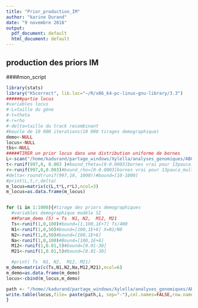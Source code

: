 ```yaml
---
title: "Prior_production_IM"
author: "karine Durand"
date: "9 novembre 2018"
output:
  pdf_document: default
  html_document: default
---
```


## production des priors IM

####mon_script
```r
library(stats)
library("KScorrect", lib.loc="~/R/x86_64-pc-linux-gnu-library/3.3")
######partie locus 
#variables locus
#-L=taille du gène
#-t=theta
#-r=rho
#-delta=taille du track recombinant
#boucle de 10 000 iterations(10 000 tirages demographique)
demo<-NULL
locus<-NULL
tbs<-NULL
#####TIRER un prior locus dans une distribution uniforme de bornes 
L<-scan("/home/kadurand/partage_windows/Xylella/analyses_genomiques/ABC/msms/lenght")#bound_taille du gene[100-2500]
t<-runif(997,0, 0.003 )#bound_theta=[0-0.0003]bornes vrai pour 13pauca_multiplex augmenter la borne sup à 0.001]
r<-runif(997,0,0.003)#bound_rho=[0-0.0003]bornes vrai pour 13pauca_multiplex augmenter la borne sup à 0.001]
#delta<-round(runif(997,10, 1000))#bound=[10-1000]
#print(L,t,r,delta)
m_locus=matrix(c(L,t*L,r*L),ncol=3)
m_locus=as.data.frame(m_locus)


for (i in 1:1000){#tirage des priors demographiques
  #variables demographique modéle SI
  ##Param_demo (5) = Ts  N1, N2,  M12, M21
  Ts<-runif(1,0,100)#bound=[1,100,1E+7] Ts/4N0
  N1<-runif(1,0,50)#bound=[100,1E+6] X=N1/N0
  N2<-runif(1,0,50)#bound=[100,1E+6]
  Na<-runif(1,0,100)#Bound=[100,1E+6]
  M12<-runif(1,0.01,5)#bound=[0.01-30]
  M21<-runif(1,0.01,5)#bound=[0.01-30]

  #print( Ts  N1, N2,  M12, M21)
m_demo=matrix(c(Ts,N1,N2,Na,M12,M21),ncol=6)
m_demo=as.data.frame(m_demo)
locus<-cbind(m_locus,m_demo)

path <- "/home//kadurand/partage_windows/Xylella/analyses_genomiques/ABC/msms/Priors_IM_ms_/IM" 
write.table(locus,file= paste(path,i, sep="-"),col.names=FALSE,row.names =FALSE)
}
```

